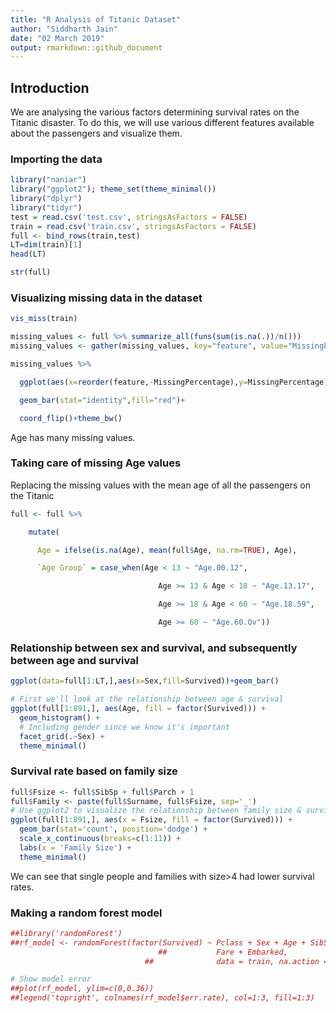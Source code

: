 ```yaml
---
title: "R Analysis of Titanic Dataset"
author: "Siddharth Jain"
date: "02 March 2019"
output: rmarkdown::github_document
---
```


## Introduction
We are analysing the various factors determining survival rates on the Titanic disaster. To do this, we will use various different features available about the passengers and visualize them.

### Importing the data
```r
library("naniar")
library("ggplot2"); theme_set(theme_minimal())
library("dplyr")
library("tidyr")
test = read.csv('test.csv', stringsAsFactors = FALSE)
train = read.csv('train.csv', stringsAsFactors = FALSE)
full <- bind_rows(train,test)
LT=dim(train)[1]
head(LT)
```

```r
str(full)
```

### Visualizing missing data in the dataset
```r
vis_miss(train)
```

```r
missing_values <- full %>% summarize_all(funs(sum(is.na(.))/n()))
missing_values <- gather(missing_values, key="feature", value="MissingPercentage")

missing_values %>% 

  ggplot(aes(x=reorder(feature,-MissingPercentage),y=MissingPercentage)) +

  geom_bar(stat="identity",fill="red")+

  coord_flip()+theme_bw()
```

Age has many missing values.


### Taking care of missing Age values
Replacing the missing values with the mean age of all the passengers on the Titanic
```r
full <- full %>%

    mutate(

      Age = ifelse(is.na(Age), mean(full$Age, na.rm=TRUE), Age),

      `Age Group` = case_when(Age < 13 ~ "Age.00.12", 

                                 Age >= 13 & Age < 18 ~ "Age.13.17",

                                 Age >= 18 & Age < 60 ~ "Age.18.59",

                                 Age >= 60 ~ "Age.60.Ov"))
```

### Relationship between sex and survival, and subsequently between age and survival
```r
ggplot(data=full[1:LT,],aes(x=Sex,fill=Survived))+geom_bar()

# First we'll look at the relationship between age & survival
ggplot(full[1:891,], aes(Age, fill = factor(Survived))) + 
  geom_histogram() + 
  # Including gender since we know it's important
  facet_grid(.~Sex) + 
  theme_minimal()
```

### Survival rate based on family size
```r
full$Fsize <- full$SibSp + full$Parch + 1
full$Family <- paste(full$Surname, full$Fsize, sep='_')
# Use ggplot2 to visualize the relationship between family size & survival
ggplot(full[1:891,], aes(x = Fsize, fill = factor(Survived))) +
  geom_bar(stat='count', position='dodge') +
  scale_x_continuous(breaks=c(1:11)) +
  labs(x = 'Family Size') +
  theme_minimal()
```

We can see that single people and families with size>4 had lower survival rates.


### Making a random forest model
```r
##library('randomForest')
##rf_model <- randomForest(factor(Survived) ~ Pclass + Sex + Age + SibSp + Parch + 
                                 ##           Fare + Embarked,
                              ##              data = train, na.action = na.roughfix)

# Show model error
##plot(rf_model, ylim=c(0,0.36))
##legend('topright', colnames(rf_model$err.rate), col=1:3, fill=1:3)
```
